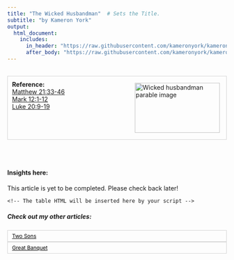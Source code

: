 ```yaml
---
title: "The Wicked Husbandman"  # Sets the Title.
subtitle: "by Kameron York"
output:
  html_document:
    includes:
      in_header: "https://raw.githubusercontent.com/kameronyork/kameronyork.github.io/main/parables/headers/wicked-husbandman-header.html"
      after_body: "https://raw.githubusercontent.com/kameronyork/kameronyork.github.io/main/parables/footer.html"
---
```

<script>
window.matthewVerses = ["Matthew 21:33", "Matthew 21:34", "Matthew 21:35", "Matthew 21:36", "Matthew 21:37", "Matthew 21:38", "Matthew 21:39", "Matthew 21:40", "Matthew 21:41", "Matthew 21:42", "Matthew 21:43", "Matthew 21:44", "Matthew 21:45", "Matthew 21:46"];
window.markVerses = ["Mark 12:1", "Mark 12:2", "Mark 12:3", "Mark 12:4", "Mark 12:5", "Mark 12:6", "Mark 12:7", "Mark 12:8", "Mark 12:9", "Mark 12:10", "Mark 12:11", "Mark 12:12"];
window.lukeVerses = ["Luke 20:9", "Luke 20:10", "Luke 20:11", "Luke 20:12", "Luke 20:13", "Luke 20:14", "Luke 20:15", "Luke 20:16", "Luke 20:17", "Luke 20:18", "Luke 20:19"];
window.johnVerses = [];
</script>
<script src="https://kameronyork.com/parables/gospel-buddy-table.js"></script>

<br>
<div style="border: 1px solid lightgray; padding: 10px; overflow: hidden;">
<img src="https://raw.githubusercontent.com/kameronyork/kameronyork.github.io/main/docs/assets/wicked-husbandman.jpg" alt="Wicked husbandman parable image" style="float: right; width: 195px; height: 115px; padding: 5px;">
<h4 style="text-align: left; margin: 0;">Reference:</h4>
<p style="text-align: left; margin: 0;">
<a href="https://www.churchofjesuschrist.org/study/scriptures/nt/matt/21?lang=eng&id=33-46#p33" target="_blank">Matthew 21:33-46</a><br>
<a href="https://www.churchofjesuschrist.org/study/scriptures/nt/mark/12?lang=eng&id=1-12#p1" target="_blank">Mark 12:1-12</a><br>
<a href="https://www.churchofjesuschrist.org/study/scriptures/nt/luke/20?lang=eng&id=9-19#p9" target="_blank">Luke 20:9-19</a>
</p>
</div>

<br>
<br>

#### Insights here:

This article is yet to be completed. Please check back later!

<div id="scripture-table-container">
    <!-- The table HTML will be inserted here by your script -->
</div>


##### Check out my other articles:

<link rel="stylesheet" href="https://kameronyork.github.io/scripting/themify-icons/themify-icons.css">
<div class="container">
<div class="row">
<div class="col-12 text-md-left">
<nav class="pagination mt-3">
<a class="nav nav-prev" href="https://kameronyork.com/parables/two-sons.html" style="background-color: transparent; color: black; padding: 5px 10px; border: 1px solid lightgray; cursor: pointer; white-space: nowrap; font-size: 12px; display: flex; align-items: center;" 
onmouseover="this.style.backgroundColor='lightgray';" 
onmouseout="this.style.backgroundColor='transparent';" 
onmousedown="this.style.backgroundColor='gray';" 
onmouseup="this.style.backgroundColor='lightgray';">
<i class="ti-arrow-left mr-2"></i>
<span style="display: none;" class="d-md-inline-block">Two Sons</span>
<span style="display: inline-block;" class="d-md-none">Two Sons</span>
</a>
<a class="nav nav-next ml-3" href="https://kameronyork.com/parables/great-banquet.html" style="background-color: transparent; color: black; padding: 5px 10px; border: 1px solid lightgray; cursor: pointer; white-space: nowrap; font-size: 12px; display: flex; align-items: center;" 
onmouseover="this.style.backgroundColor='lightgray';" 
onmouseout="this.style.backgroundColor='transparent';" 
onmousedown="this.style.backgroundColor='gray';" 
onmouseup="this.style.backgroundColor='lightgray';">
<span style="display: none;" class="d-md-inline-block">Great Banquet</span>
<span style="display: inline-block;" class="d-md-none">Great Banquet</span>
<i class="ti-arrow-right ml-2"></i>
</a>
</nav>
</div>
</div>
</div>